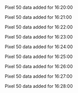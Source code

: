 Pixel 50 data added for 16:20:00

Pixel 50 data added for 16:21:00

Pixel 50 data added for 16:22:00

Pixel 50 data added for 16:23:00

Pixel 50 data added for 16:24:00

Pixel 50 data added for 16:25:00

Pixel 50 data added for 16:26:00

Pixel 50 data added for 16:27:00

Pixel 50 data added for 16:28:00

